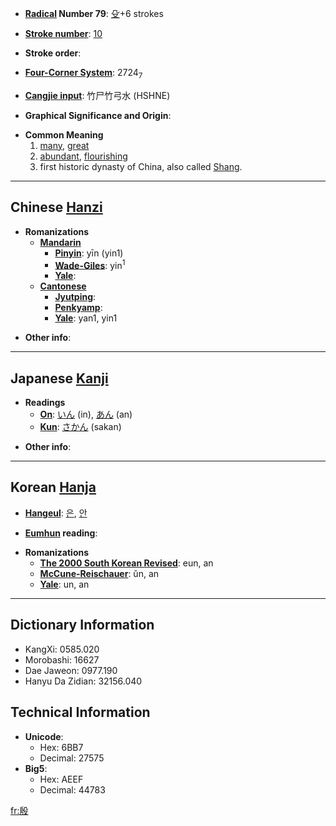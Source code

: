 * '''[[Wiktionary:Chinese radical index| Radical]] Number 79''': [[Wiktionary:Chinese radical index 殳|殳]]+6 strokes

* '''[[Wiktionary:Chinese total strokes index|Stroke number]]''': [[Wiktionary:Chinese total strokes index 10|10]]

* '''Stroke order''': 

* '''[[Wiktionary:Chinese four corner index|Four-Corner System]]''': 2724<sub>7</sub>

* '''[[Wiktionary:Chinese Cangjie index|Cangjie input]]''': 竹尸竹弓水 (HSHNE)

* '''Graphical Significance and Origin''': 

* '''Common Meaning'''
*#[[many]], [[great]]
*# [[abundant]], [[flourishing]]
*#first historic dynasty of China, also called [[Shang]].

----

== Chinese [[Hanzi]] ==

* '''Romanizations'''
** '''[[Mandarin]]'''
*** '''[[Pinyin]]''': yīn (yin1)
*** '''[[Wade-Giles]]''': yin<sup>1</sup>
*** '''[[Yale]]''': 
** '''[[Cantonese]]'''
*** '''[[Jyutping]]''':
*** '''[[Penkyamp]]''': 
*** '''[[Yale]]''': yan1, yin1

* '''Other info''': 

----

== Japanese [[Kanji]] ==

* '''Readings'''
** '''[[On]]''': [[いん]] (in), [[あん]] (an)
** '''[[Kun]]''': [[さかん]] (sakan)

* '''Other info''':  

----

== Korean [[Hanja]] ==

* '''[[Hangeul]]''': [[은]], [[안]]

* '''[[Eumhun]] reading''': 

* '''Romanizations'''
** '''[[The 2000 South Korean Revised Romanization|The 2000 South Korean Revised]]''': eun, an
** '''[[McCune-Reischauer]]''': ŭn, an
** '''[[Yale]]''': un, an

----

== Dictionary Information ==

* KangXi: 0585.020
* Morobashi: 16627
* Dae Jaweon: 0977.190
* Hanyu Da Zidian: 32156.040

== Technical Information ==

* '''Unicode''':
** Hex: 6BB7
** Decimal: 27575
* '''Big5''':
** Hex: AEEF
** Decimal: 44783

[[fr:殷]]